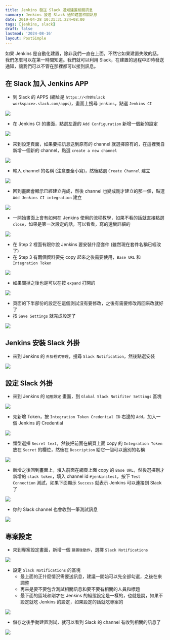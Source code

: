 ```yaml
---
title: Jenkins 發送 Slack 通知建置相關訊息
summary: Jenkins 發送 Slack 通知建置相關訊息
date: 2019-04-28 10:31:31.224+08:00
tags: [jenkins, slack]
draft: false
lastmod: '2024-08-16'
layout: PostSimple
---
```


如果 Jenkins 是自動化建置，除非我們一直在上面，不然它如果建置失敗的話，我們怎麼可以在第一時間知道。我們就可以利用 Slack，在建置的過程中即時發送通知，讓我們可以不管在那裡都可以接到訊息。

## 在 Slack 加入 Jenkins APP

- 到 Slack 的 APPS (網址是 `https://<你的slack workspace>.slack.com/apps`)，畫面上搜尋 `jenkins`，點選 `Jenkins CI`

![](https://image.cashwu.com/404.webp)

- 在 Jenkins CI 的畫面，點選左邊的 `Add Configuration` 新增一個新的設定

![](https://image.cashwu.com/404.webp)

- 來到設定頁面，如果要把訊息送到原有的 channel 就選擇原有的，在這裡我自新增一個新的 channel，點選 `create a new channel`

![](https://image.cashwu.com/404.webp)

- 輸入 channel 的名稱 (注意要全小寫)，然後點選 `Create Channel` 建立

![](https://image.cashwu.com/404.webp)

- 回到畫面會顯示已經建立完成，然後 channel 也變成剛才建立的那一個，點選 `Add Jenkins CI integration` 建立

![](https://image.cashwu.com/404.webp)

- 一開始畫面上會有如何在 Jenkins 使用的流程教學，如果不看的話就直接點選 `close`，如果是第一次設定的話，可以看看，寫的還蠻詳細的

![](https://image.cashwu.com/404.webp)

- 在 Step 2 裡面有跟你說 Jenkins 要安裝什麼套件 (雖然現在套件名稱已經改了)
- 在 Step 3 有兩個資料要先 copy 起來之後需要使用，`Base URL` 和 `Integration Token`

![](https://image.cashwu.com/404.webp)

- 如果關掉之後也是可以在按 `expand` 打開的

![](https://image.cashwu.com/404.webp)

- 頁面的下半部份的設定在這個測試沒有要修改，之後有需要修改再回來改就好了
- 按 `Save Settings` 就完成設定了

![](https://image.cashwu.com/404.webp)

## Jenkins 安裝 Slack 外掛

- 來到 Jenkins 的 `外掛程式管理`，搜尋 `Slack Notification`，然後點選安裝

![](https://image.cashwu.com/404.webp)

## 設定 Slack 外掛

- 來到 Jenkins 的 `組態設定` 畫面，到 `Global Slack Notifiter Settings` 區塊

![](https://image.cashwu.com/404.webp)

- 先新增 Token，按 `Integration Token Credential ID` 右邊的 `Add`，加入一個 Jenkins 的 Credential

![](https://image.cashwu.com/404.webp)

- 類型選擇 `Secret text`，然後把前面在網頁上面 copy 的 `Integration Token` 放在 `Secret` 的欄位，然後在 `Description` 給它一個可以適別的名稱

![](https://image.cashwu.com/404.webp)

- 新增之後回到畫面上，填入前面在網頁上面 copy 的 `Base URL`，然後選擇剛才新增的 `slack token`，填入 channel id `#jenkinstest`，按下 `Test Connection` 測試，如果下面顯示 `Success` 就表示 Jenkins 可以連接到 Slack 了

![](https://image.cashwu.com/404.webp)

- 你的 Slack channel 也會收到一筆測試訊息

![](https://image.cashwu.com/404.webp)

## 專案設定

- 來到專案設定畫面，新增一個 `建置後動作`，選擇 `Slack Notifications`

![](https://image.cashwu.com/404.webp)

- 設定 `Slack Notifications` 的區塊
  - 最上面的正什麼情況需要送訊息，建議一開始可以先全部勾選，之後在來調整
  - 再來是要不要包含測試相關訊息和要不要有相關的人員和標題
  - 最下面的區域和剛才在 Jenkins 的組態設定是一樣的，也就是說，如果不設定就吃 Jenkins 的設定，如果設定的話就吃專案的

![](https://image.cashwu.com/404.webp)

- 儲存之後手動建置測試，就可以看到 Slack 的 channel 有收到相關的訊息了

![](https://image.cashwu.com/404.webp)
